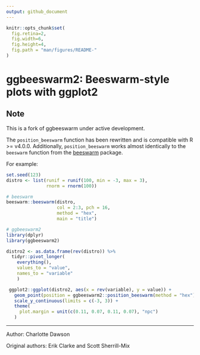 ```yaml
---
output: github_document
---
```


<!-- README.md is generated from README.Rmd. Please edit that file -->

```r
knitr::opts_chunk$set(
  fig.retina=2,
  fig.width=6,
  fig.height=4,
  fig.path = "man/figures/README-"
)
```

# ggbeeswarm2: Beeswarm-style plots with ggplot2

## Note

This is a fork of ggbeeswarm under active development. 

The `position_beeswarm` function has been 
rewritten and is compatible with R >= v4.0.0. Additionally, `position_beeswarm` 
works almost identically to the `beeswarm` function from the 
[beeswarm](https://cran.r-project.org/web/packages/beeswarm/index.html) package.

For example:

```r
set.seed(123)
distro <- list(runif = runif(100, min = -3, max = 3), 
               rnorm = rnorm(100))

# beeswarm
beeswarm::beeswarm(distro, 
                   col = 2:3, pch = 16,
                   method = "hex",
                   main = "title")

# ggbeeswarm2
library(dplyr)
library(ggbeeswarm2)

distro2 <- as.data.frame(rev(distro)) %>% 
  tidyr::pivot_longer(
    everything(), 
    values_to = "value", 
    names_to = "variable"
    )

 ggplot2::ggplot(distro2, aes(x = rev(variable), y = value)) + 
   geom_point(position = ggbeeswarm2::position_beeswarm(method = "hex")) + 
   scale_y_continuous(limits = c(-3, 3)) + 
   theme(
     plot.margin = unit(c(0.11, 0.07, 0.11, 0.07), "npc")
   )
```

------
Author: Charlotte Dawson

Original authors: Erik Clarke and Scott Sherrill-Mix
